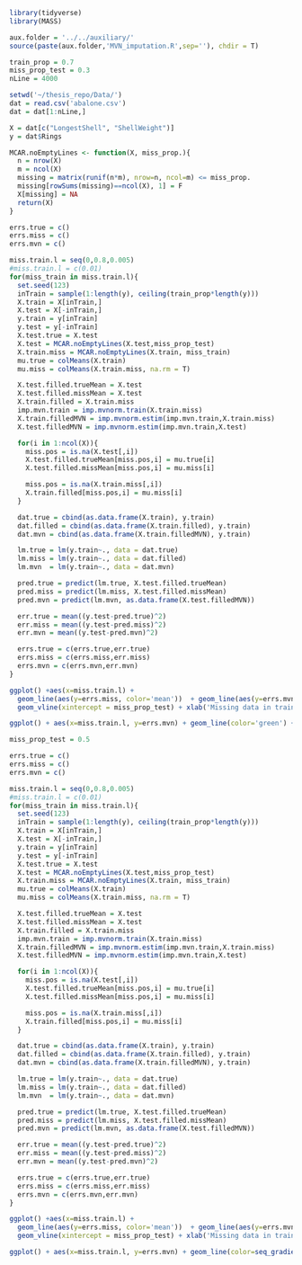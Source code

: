 ```r
library(tidyverse)
library(MASS)

aux.folder = '../../auxiliary/'
source(paste(aux.folder,'MVN_imputation.R',sep=''), chdir = T)
```

```r
train_prop = 0.7
miss_prop_test = 0.3
nLine = 4000

setwd('~/thesis_repo/Data/')
dat = read.csv('abalone.csv')
dat = dat[1:nLine,]

X = dat[c("LongestShell", "ShellWeight")]
y = dat$Rings

MCAR.noEmptyLines <- function(X, miss_prop.){
  n = nrow(X)
  m = ncol(X)
  missing = matrix(runif(n*m), nrow=n, ncol=m) <= miss_prop.
  missing[rowSums(missing)==ncol(X), 1] = F
  X[missing] = NA
  return(X)
}
```

```r
errs.true = c()
errs.miss = c()
errs.mvn = c()

miss.train.l = seq(0,0.8,0.005)
#miss.train.l = c(0.01)
for(miss_train in miss.train.l){
  set.seed(123)
  inTrain = sample(1:length(y), ceiling(train_prop*length(y)))
  X.train = X[inTrain,]
  X.test = X[-inTrain,]
  y.train = y[inTrain]
  y.test = y[-inTrain]
  X.test.true = X.test
  X.test = MCAR.noEmptyLines(X.test,miss_prop_test)
  X.train.miss = MCAR.noEmptyLines(X.train, miss_train)
  mu.true = colMeans(X.train)
  mu.miss = colMeans(X.train.miss, na.rm = T)

  X.test.filled.trueMean = X.test
  X.test.filled.missMean = X.test
  X.train.filled = X.train.miss
  imp.mvn.train = imp.mvnorm.train(X.train.miss)
  X.train.filledMVN = imp.mvnorm.estim(imp.mvn.train,X.train.miss)
  X.test.filledMVN = imp.mvnorm.estim(imp.mvn.train,X.test)

  for(i in 1:ncol(X)){
    miss.pos = is.na(X.test[,i])
    X.test.filled.trueMean[miss.pos,i] = mu.true[i]
    X.test.filled.missMean[miss.pos,i] = mu.miss[i]

    miss.pos = is.na(X.train.miss[,i])
    X.train.filled[miss.pos,i] = mu.miss[i]
  }

  dat.true = cbind(as.data.frame(X.train), y.train)
  dat.filled = cbind(as.data.frame(X.train.filled), y.train)
  dat.mvn = cbind(as.data.frame(X.train.filledMVN), y.train)

  lm.true = lm(y.train~., data = dat.true)
  lm.miss = lm(y.train~., data = dat.filled)
  lm.mvn  = lm(y.train~., data = dat.mvn)

  pred.true = predict(lm.true, X.test.filled.trueMean)
  pred.miss = predict(lm.miss, X.test.filled.missMean)
  pred.mvn = predict(lm.mvn, as.data.frame(X.test.filledMVN))

  err.true = mean((y.test-pred.true)^2)
  err.miss = mean((y.test-pred.miss)^2)
  err.mvn = mean((y.test-pred.mvn)^2)

  errs.true = c(errs.true,err.true)
  errs.miss = c(errs.miss,err.miss)
  errs.mvn = c(errs.mvn,err.mvn)
}

ggplot() +aes(x=miss.train.l) +
  geom_line(aes(y=errs.miss, color='mean'))  + geom_line(aes(y=errs.mvn, color='mvn'))  +
  geom_vline(xintercept = miss_prop_test) + xlab('Missing data in train') + ylab('Error')

ggplot() + aes(x=miss.train.l, y=errs.mvn) + geom_line(color='green') + geom_vline(xintercept = miss_prop_test)
```

```r
miss_prop_test = 0.5

errs.true = c()
errs.miss = c()
errs.mvn = c()

miss.train.l = seq(0,0.8,0.005)
#miss.train.l = c(0.01)
for(miss_train in miss.train.l){
  set.seed(123)
  inTrain = sample(1:length(y), ceiling(train_prop*length(y)))
  X.train = X[inTrain,]
  X.test = X[-inTrain,]
  y.train = y[inTrain]
  y.test = y[-inTrain]
  X.test.true = X.test
  X.test = MCAR.noEmptyLines(X.test,miss_prop_test)
  X.train.miss = MCAR.noEmptyLines(X.train, miss_train)
  mu.true = colMeans(X.train)
  mu.miss = colMeans(X.train.miss, na.rm = T)

  X.test.filled.trueMean = X.test
  X.test.filled.missMean = X.test
  X.train.filled = X.train.miss
  imp.mvn.train = imp.mvnorm.train(X.train.miss)
  X.train.filledMVN = imp.mvnorm.estim(imp.mvn.train,X.train.miss)
  X.test.filledMVN = imp.mvnorm.estim(imp.mvn.train,X.test)

  for(i in 1:ncol(X)){
    miss.pos = is.na(X.test[,i])
    X.test.filled.trueMean[miss.pos,i] = mu.true[i]
    X.test.filled.missMean[miss.pos,i] = mu.miss[i]

    miss.pos = is.na(X.train.miss[,i])
    X.train.filled[miss.pos,i] = mu.miss[i]
  }

  dat.true = cbind(as.data.frame(X.train), y.train)
  dat.filled = cbind(as.data.frame(X.train.filled), y.train)
  dat.mvn = cbind(as.data.frame(X.train.filledMVN), y.train)

  lm.true = lm(y.train~., data = dat.true)
  lm.miss = lm(y.train~., data = dat.filled)
  lm.mvn  = lm(y.train~., data = dat.mvn)

  pred.true = predict(lm.true, X.test.filled.trueMean)
  pred.miss = predict(lm.miss, X.test.filled.missMean)
  pred.mvn = predict(lm.mvn, as.data.frame(X.test.filledMVN))

  err.true = mean((y.test-pred.true)^2)
  err.miss = mean((y.test-pred.miss)^2)
  err.mvn = mean((y.test-pred.mvn)^2)

  errs.true = c(errs.true,err.true)
  errs.miss = c(errs.miss,err.miss)
  errs.mvn = c(errs.mvn,err.mvn)
}

ggplot() +aes(x=miss.train.l) +
  geom_line(aes(y=errs.miss, color='mean'))  + geom_line(aes(y=errs.mvn, color='mvn'))  +
  geom_vline(xintercept = miss_prop_test) + xlab('Missing data in train') + ylab('Error')

ggplot() + aes(x=miss.train.l, y=errs.mvn) + geom_line(color=seq_gradient_pal('blue','cyan')(0.75)) + geom_vline(xintercept = miss_prop_test)
```


